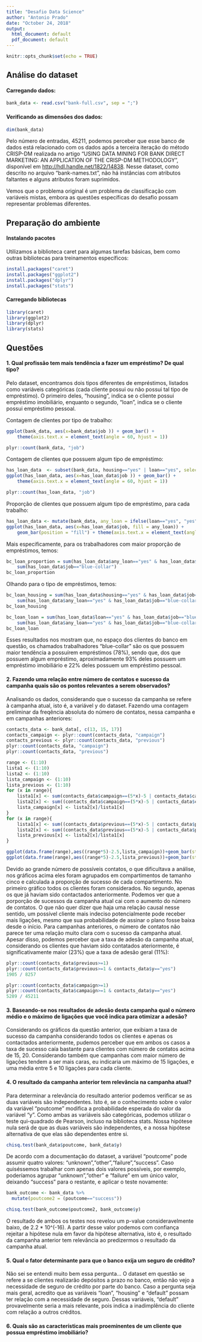 ```yaml
---
title: "Desafio Data Science"
author: "Antonio Prado"
date: "October 24, 2018"
output:
  html_document: default
  pdf_document: default
---
```


```r
knitr::opts_chunk$set(echo = TRUE)
```

## Análise do dataset

#### Carregando dados:

```r
bank_data <- read.csv("bank-full.csv", sep = ";")

```

#### Verificando as dimensões dos dados:
```r
dim(bank_data)
```

Pelo número de entradas, 45211, podemos perceber que esse banco de dados está relacionado com os dados após a terceira iteração do método CRISP-DM realizada no artigo "USING DATA MINING FOR BANK DIRECT MARKETING: AN APPLICATION OF THE CRISP-DM METHODOLOGY", disponível em <http://hdl.handle.net/1822/14838>. Nesse dataset, como descrito no arquivo "bank-names.txt", não há instâncias com atributos faltantes e alguns atributos foram suprimidos.

Vemos que o problema original é um problema de classificação com variáveis mistas, embora as questões específicas do desafio possam representar problemas diferentes.


## Preparação do ambiente

#### Instalando pacotes

Utilizamos a biblioteca caret para algumas tarefas básicas, bem como outras bibliotecas para treinamentos específicos:
```r
install.packages("caret")
install.packages("ggplot2")
install.packages("dplyr")
install.packages("stats")
```

#### Carregando bibliotecas

```r
library(caret)
library(ggplot2)
library(dplyr)
library(stats)
```

## Questões

#### 1. Qual profissão tem mais tendência a fazer um empréstimo? De qual tipo?

Pelo dataset, encontramos dois tipos diferentes de empréstimos, listados como variáveis categóricas (cada cliente possui ou não possui tal tipo de empréstimo). O primeiro deles, "housing", indica se o cliente possui empréstimo imobiliário, enquanto o segundo, "loan", indica se o cliente possui empréstimo pessoal.


Contagem de clientes por tipo de trabalho:
```r
ggplot(bank_data, aes(x=bank_data$job )) + geom_bar() +
    theme(axis.text.x = element_text(angle = 60, hjust = 1))
```
```r
plyr::count(bank_data, "job")
```

<!--
```r
has_loan_data  <- subset(bank_data, housing=="yes" | loan=="yes", select=c(job, housing, loan))
ggplot(has_loan_data, aes(x=has_loan_data$job )) + geom_bar() + theme(axis.text.x = element_text(angle = 60, hjust = 1))
```
-->
Contagem de clientes que possuem algum tipo de empréstimo:
```r
has_loan_data  <- subset(bank_data, housing=="yes" | loan=="yes", select=c(job, housing, loan))
ggplot(has_loan_data, aes(x=has_loan_data$job )) + geom_bar() +
    theme(axis.text.x = element_text(angle = 60, hjust = 1))
```

```r
plyr::count(has_loan_data, "job")
```

Proporção de clientes que possuem algum tipo de empréstimo, para cada trabalho:
```r
has_loan_data <- mutate(bank_data, any_loan = ifelse(loan=="yes", "yes", ifelse(housing=="yes", "yes", "no")))
ggplot(has_loan_data, aes(x=has_loan_data$job, fill = any_loan)) + 
    geom_bar(position = "fill") + theme(axis.text.x = element_text(angle = 60, hjust = 1))
```

Mais especificamente, para os trabalhadores com maior proporção de empréstimos, temos:
```r
bc_loan_proportion = sum(has_loan_data$any_loan=="yes" & has_loan_data$job=="blue-collar") /
    sum(has_loan_data$job=="blue-collar")
bc_loan_proportion
```

Olhando para o tipo de empréstimos, temos:
```r
bc_loan_housing = sum(has_loan_data$housing=="yes" & has_loan_data$job=="blue-collar") /
    sum(has_loan_data$any_loan=="yes" & has_loan_data$job=="blue-collar")
bc_loan_housing
```

```r
bc_loan_loan = sum(has_loan_data$loan=="yes" & has_loan_data$job=="blue-collar") /
    sum(has_loan_data$any_loan=="yes" & has_loan_data$job=="blue-collar")
bc_loan_loan
```

Esses resultados nos mostram que, no espaço dos clientes do banco em questão, os chamados trabalhadores "blue-collar" são os que possuem maior tendência a possuírem empréstimos (78%), sendo que, dos que possuem algum empréstimo, aproximadamente 93% deles possuem um empréstimo imobiliário e 22% deles possuem um empréstimo pessoal.

#### 2. Fazendo uma relação entre número de contatos e sucesso da campanha quais são os pontos relevantes a serem observados?

Analisando os dados, considerando que o sucesso da campanha se refere à campanha atual, isto é, a variável y do dataset.
Fazendo uma contagem preliminar da freqência absoluta do número de contatos, nessa campanha e em campanhas anteriores:
```r
contacts_data <- bank_data[, c(13, 15, 17)]
contacts_campaign <- plyr::count(contacts_data, "campaign")
contacts_previous <- plyr::count(contacts_data, "previous")
plyr::count(contacts_data, "campaign")
plyr::count(contacts_data, "previous")
```


```r
range <- (1:10)
lista1 <- (1:10)
lista2 <- (1:10)
lista_campaign <- (1:10)
lista_previous <- (1:10)
for (x in range){
    lista1[x] <- sum(contacts_data$campaign==(5*x)-5 | contacts_data$campaign==(5*x)-4 | contacts_data$campaign==(5*x)-3 | contacts_data$campaign==(5*x)-2 | contacts_data$campaign==(5*x)-1)
    lista2[x] <- sum((contacts_data$campaign==(5*x)-5 | contacts_data$campaign==(5*x)-4 | contacts_data$campaign==(5*x)-3 | contacts_data$campaign==(5*x)-2 | contacts_data$campaign==(5*x)-2) & contacts_data$y=="yes")
    lista_campaign[x] <- lista2[x]/lista1[x]
}
for (x in range){
    lista1[x] <- sum((contacts_data$previous==(5*x)-5 | contacts_data$previous==(5*x)-4 | contacts_data$previous==(5*x)-3 | contacts_data$previous==(5*x)-2 | contacts_data$previous==(5*x)-1) & contacts_data$previous>=1)
    lista2[x] <- sum((contacts_data$previous==(5*x)-5 | contacts_data$previous==(5*x)-4 | contacts_data$previous==(5*x)-3 | contacts_data$previous==(5*x)-1 | contacts_data$previous==(5*x)-1) & contacts_data$y=="yes" & contacts_data$previous>=1)
    lista_previous[x] <- lista2[x]/lista1[x]
}

ggplot(data.frame(range),aes((range*5)-2.5,lista_campaign))+geom_bar(stat="identity") + xlim(0, 50) + labs(x = "Contatos Campanha", y = "Proporção Outcome 'Yes'")
ggplot(data.frame(range),aes((range*5)-2.5,lista_previous))+geom_bar(stat="identity") + xlim(0, 50) + labs(x = "Contatos Campanha Anterior", y = "Proporção Outcome 'Yes'")
```

Devido ao grande número de possíveis contatos, o que dificultava a análise, nos gráficos acima eles foram agrupados em compartimentos de tamanho cinco e calculada a proporção de sucesso de cada compartimento. No primeiro gráfico todos os clientes foram considerados. No segundo, apenas os que já haviam sido contactados anteriormente.
Podemos ver que a porporção de sucessos da campanha atual cai com o aumento do número de contatos. O que não quer dizer que haja uma relação causal nesse sentido, um possível cliente mais indeciso potencialmente pode receber mais ligações, mesmo que sua probabilidade de assinar o plano fosse baixa desde o início.
Para campanhas anteriores, o número de contatos não parece ter uma relação muito clara com o sucesso da campanha atual. Apesar disso, podemos perceber que a taxa de adesão da campanha atual, considerando os clientes que haviam sido contatados ateriormente, é significativamente maior (23%) que a taxa de adesão geral (11%):

```r
plyr::count(contacts_data$previous>=1)
plyr::count(contacts_data$previous>=1 & contacts_data$y=="yes")
1905 / 8257

plyr::count(contacts_data$campaign>=1)
plyr::count(contacts_data$campaign>=1 & contacts_data$y=="yes")
5289 / 45211
```

#### 3. Baseando-se nos resultados de adesão desta campanha qual o número médio e o máximo de ligações que você indica para otimizar a adesão?

Considerando os gráficos da questão anterior, que exibiam a taxa de sucesso da campanha considerando todos os clientes e apenas os contactados anteriormente, pudemos perceber que em ambos os casos a taxa de sucesso caía bastante para clientes com número de contatos acima de 15, 20. Considerando também que campanhas com maior número de ligações tendem a ser mais caras, eu indicaria um máximo de 15 ligações, e uma média entre 5 e 10 ligações para cada cliente.

#### 4. O resultado da campanha anterior tem relevância na campanha atual?

Para determinar a relevância do resultado anterior podemos verificar se as duas variáveis são independentes. Isto é, se o conhecimento sobre o valor da variável "poutcome" modifica a probabilidade esperada do valor da variável "y". Como ambas as variáveis são categóricas, podemos utilizar o teste qui-quadrado de Pearson, incluso na biblioteca stats. Nossa hipótese nula será de que as duas variáveis são independentes, e a nossa hipótese alternativa de que elas são dependentes entre si.

```r
chisq.test(bank_data$poutcome, bank_data$y)
```
De acordo com a documentação do dataset, a variável "poutcome" pode assumir quatro valores: "unknown","other","failure","success". Caso quiséssemos trabalhar com apenas dois valores possíveis, por exemplo, poderíamos agrupar "unknown","other" e "failure" em um único valor, deixando "success" para o restante, e aplicar o teste novamente:

```r
bank_outcome <- bank_data %>%
  mutate(poutcome2 = (poutcome=="success"))

chisq.test(bank_outcome$poutcome2, bank_outcome$y)
```

O resultado de ambos os testes nos revelou um p-value consideravelmente baixo, de 2.2 * 10^(-16). A partir desse valor podemos com confiança rejeitar a hipótese nula em favor da hipótese alternativa, isto é, o resultado da campanha anterior tem relevância ao predizermos o resultado da campanha atual.


#### 5. Qual o fator determinante para que o banco exija um seguro de crédito?

Não sei se entendi muito bem essa pergunta... O dataset em questão se refere a se clientes realizarão depósitos a prazo no banco, então não vejo a necessidade de seguro de crédito por parte do banco. Caso a pergunta seja mais geral, acredito que as variáveis "loan", "housing" e "default" possam ter relação com a necessidade de seguro. Dessas variáveis, "default" provavelmente seria a mais relevante, pois indica a inadimplência do cliente com relação a outros créditos.

#### 6. Quais são as características mais proeminentes de um cliente que possua empréstimo imobiliário?
